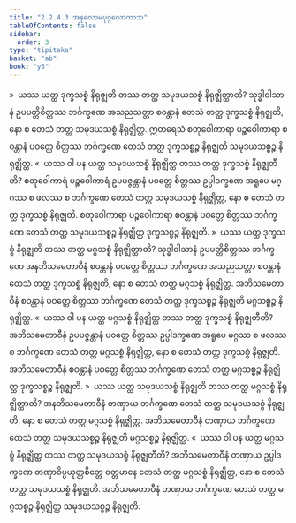 ```yaml
---
title: "2.2.4.3 အနုလောမပုဂ္ဂလောကာသ"
tableOfContents: false
sidebar:
  order: 3
type: "tipitaka"
basket: "ab"
book: "y5"
---
```



<DynamicBreadcrumb />

<Division number="109" book="y5" e="ch" v="33" p="240">

<Paragraph number="558" book="y5">
»  ယဿ ယတ္ထ ဒုက္ခသစ္စံ နိရုဇ္ဈတိ တဿ တတ္ထ သမုဒယသစ္စံ နိရုဇ္ဈိတ္ထာတိ?
</Paragraph>

<Paragraph number="559" book="y5">
သုဒ္ဓါဝါသာနံ ဥပပတ္တိစိတ္တဿ ဘင်္ဂက္ခဏေ အသညသတ္တာ စဝန္တာနံ တေသံ တတ္ထ ဒုက္ခသစ္စံ နိရုဇ္ဈတိ, နော စ တေသံ တတ္ထ သမုဒယသစ္စံ နိရုဇ္ဈိတ္ထ. ဣတရေသံ စတုဝေါကာရာ ပဉ္စဝေါကာရာ စဝန္တာနံ ပဝတ္တေ စိတ္တဿ ဘင်္ဂက္ခဏေ တေသံ တတ္ထ ဒုက္ခသစ္စဉ္စ နိရုဇ္ဈတိ သမုဒယသစ္စဉ္စ နိရုဇ္ဈိတ္ထ.
</Paragraph>

<Paragraph number="560" book="y5">
«  ယဿ ဝါ ပန ယတ္ထ သမုဒယသစ္စံ နိရုဇ္ဈိတ္ထ တဿ တတ္ထ ဒုက္ခသစ္စံ နိရုဇ္ဈတီတိ?
</Paragraph>

<Paragraph number="561" book="y5">
စတုဝေါကာရံ ပဉ္စဝေါကာရံ ဥပပဇ္ဇန္တာနံ ပဝတ္တေ စိတ္တဿ ဥပ္ပါဒက္ခဏေ အရူပေ မဂ္ဂဿ စ ဖလဿ စ ဘင်္ဂက္ခဏေ တေသံ တတ္ထ သမုဒယသစ္စံ နိရုဇ္ဈိတ္ထ, နော စ တေသံ တတ္ထ ဒုက္ခသစ္စံ နိရုဇ္ဈတိ. စတုဝေါကာရာ ပဉ္စဝေါကာရာ စဝန္တာနံ ပဝတ္တေ စိတ္တဿ ဘင်္ဂက္ခဏေ တေသံ တတ္ထ သမုဒယသစ္စဉ္စ နိရုဇ္ဈိတ္ထ ဒုက္ခသစ္စဉ္စ နိရုဇ္ဈတိ.
</Paragraph>

<Paragraph number="562" book="y5">
»  ယဿ ယတ္ထ ဒုက္ခသစ္စံ နိရုဇ္ဈတိ တဿ တတ္ထ မဂ္ဂသစ္စံ နိရုဇ္ဈိတ္ထာတိ?
</Paragraph>

<Paragraph number="563" book="y5">
သုဒ္ဓါဝါသာနံ ဥပပတ္တိစိတ္တဿ ဘင်္ဂက္ခဏေ အနဘိသမေတာဝီနံ စဝန္တာနံ ပဝတ္တေ စိတ္တဿ ဘင်္ဂက္ခဏေ အသညသတ္တာ စဝန္တာနံ တေသံ တတ္ထ ဒုက္ခသစ္စံ နိရုဇ္ဈတိ, နော စ တေသံ တတ္ထ မဂ္ဂသစ္စံ နိရုဇ္ဈိတ္ထ. အဘိသမေတာဝီနံ စဝန္တာနံ ပဝတ္တေ စိတ္တဿ ဘင်္ဂက္ခဏေ တေသံ တတ္ထ ဒုက္ခသစ္စဉ္စ နိရုဇ္ဈတိ မဂ္ဂသစ္စဉ္စ နိရုဇ္ဈိတ္ထ.
</Paragraph>

<Paragraph number="564" book="y5">
«  ယဿ ဝါ ပန ယတ္ထ မဂ္ဂသစ္စံ နိရုဇ္ဈိတ္ထ တဿ တတ္ထ ဒုက္ခသစ္စံ နိရုဇ္ဈတီတိ?
</Paragraph>

<Paragraph number="565" book="y5">
အဘိသမေတာဝီနံ ဥပပဇ္ဇန္တာနံ ပဝတ္တေ စိတ္တဿ ဥပ္ပါဒက္ခဏေ အရူပေ မဂ္ဂဿ စ ဖလဿ စ ဘင်္ဂက္ခဏေ တေသံ တတ္ထ မဂ္ဂသစ္စံ နိရုဇ္ဈိတ္ထ, နော စ တေသံ တတ္ထ ဒုက္ခသစ္စံ နိရုဇ္ဈတိ. အဘိသမေတာဝီနံ စဝန္တာနံ ပဝတ္တေ စိတ္တဿ ဘင်္ဂက္ခဏေ တေသံ တတ္ထ မဂ္ဂသစ္စဉ္စ နိရုဇ္ဈိတ္ထ ဒုက္ခသစ္စဉ္စ နိရုဇ္ဈတိ.
</Paragraph>

</Division>
<Division number="110" book="y5" e="ch" v="33" p="241">

<Paragraph number="566" book="y5">
»  ယဿ ယတ္ထ သမုဒယသစ္စံ နိရုဇ္ဈတိ တဿ တတ္ထ မဂ္ဂသစ္စံ နိရုဇ္ဈိတ္ထာတိ?
</Paragraph>

<Paragraph number="567" book="y5">
အနဘိသမေတာဝီနံ တဏှာယ ဘင်္ဂက္ခဏေ တေသံ တတ္ထ သမုဒယသစ္စံ နိရုဇ္ဈတိ, နော စ တေသံ တတ္ထ မဂ္ဂသစ္စံ နိရုဇ္ဈိတ္ထ. အဘိသမေတာဝီနံ တဏှာယ ဘင်္ဂက္ခဏေ တေသံ တတ္ထ သမုဒယသစ္စဉ္စ နိရုဇ္ဈတိ မဂ္ဂသစ္စဉ္စ နိရုဇ္ဈိတ္ထ.
</Paragraph>

<Paragraph number="568" book="y5">
«  ယဿ ဝါ ပန ယတ္ထ မဂ္ဂသစ္စံ နိရုဇ္ဈိတ္ထ တဿ တတ္ထ သမုဒယသစ္စံ နိရုဇ္ဈတီတိ?
</Paragraph>

<Paragraph number="569" book="y5">
အဘိသမေတာဝီနံ တဏှာယ ဥပ္ပါဒက္ခဏေ တဏှာဝိပ္ပယုတ္တစိတ္တေ ဝတ္တမာနေ တေသံ တတ္ထ မဂ္ဂသစ္စံ နိရုဇ္ဈိတ္ထ, နော စ တေသံ တတ္ထ သမုဒယသစ္စံ နိရုဇ္ဈတိ. အဘိသမေတာဝီနံ တဏှာယ ဘင်္ဂက္ခဏေ တေသံ တတ္ထ မဂ္ဂသစ္စဉ္စ နိရုဇ္ဈိတ္ထ သမုဒယသစ္စဉ္စ နိရုဇ္ဈတိ.
</Paragraph>
</Division>